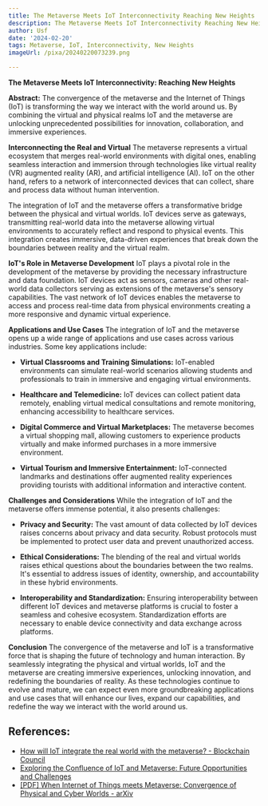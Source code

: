 ```yaml
---
title: The Metaverse Meets IoT Interconnectivity Reaching New Heights
description: The Metaverse Meets IoT Interconnectivity Reaching New Heights
author: Usf
date: '2024-02-20'
tags: Metaverse, IoT, Interconnectivity, New Heights
imageUrl: /pixa/20240220073239.png

---
```

**The Metaverse Meets IoT Interconnectivity: Reaching New Heights**

**Abstract:** The convergence of the metaverse and the Internet of Things (IoT) is transforming the way we interact with the world around  us. By  combining the virtual and physical realms IoT and the metaverse are unlocking unprecedented  possibilities for innovation,  collaboration, and immersive experiences.

**Interconnecting the Real and Virtual**
The metaverse represents a virtual ecosystem that merges real-world environments with  digital ones, enabling seamless interaction and immersion through technologies like virtual reality (VR) augmented reality (AR), and artificial intelligence (AI).  IoT on the other  hand, refers to a network of interconnected devices that can collect, share and  process data without human intervention.

The integration of IoT and the metaverse offers a transformative bridge between the physical and virtual  worlds. IoT devices serve as gateways,  transmitting real-world data into the metaverse allowing virtual environments to accurately reflect and respond to physical events. This integration creates immersive, data-driven experiences  that break down the  boundaries between reality and the virtual realm.

**IoT's Role  in Metaverse Development**
IoT  plays  a pivotal role in the development of the metaverse by providing the necessary infrastructure and data foundation.  IoT devices act as sensors, cameras and other real-world data collectors serving as extensions of the metaverse's sensory capabilities. The vast network of IoT devices enables the metaverse to access and process  real-time data from physical  environments creating a more responsive and dynamic virtual experience.

**Applications and Use Cases**
The integration  of IoT and the  metaverse opens up a wide  range of applications  and use cases across various industries. Some key applications include:

* **Virtual Classrooms and Training Simulations:** IoT-enabled environments can simulate real-world scenarios allowing students and professionals to train in immersive and  engaging  virtual environments.

*  **Healthcare and Telemedicine:** IoT devices can collect patient data remotely, enabling virtual medical  consultations and remote monitoring, enhancing accessibility to healthcare services.

* **Digital Commerce and  Virtual Marketplaces:** The metaverse becomes a virtual shopping mall,  allowing customers  to experience products virtually and make informed purchases in a more immersive environment.

* **Virtual Tourism and Immersive Entertainment:** IoT-connected landmarks and destinations offer augmented  reality experiences providing tourists with additional information and interactive  content.

**Challenges and Considerations**
While the integration  of IoT and the metaverse offers immense potential, it also presents challenges:

* **Privacy and  Security:** The vast amount of data collected  by IoT devices raises  concerns about privacy and  data security. Robust protocols must be implemented to protect user  data and prevent unauthorized access.

* **Ethical Considerations:** The  blending of the real and virtual worlds raises ethical questions about the boundaries between the two realms. It's essential to address issues of identity, ownership, and accountability in  these  hybrid environments.

* **Interoperability and Standardization:** Ensuring interoperability between different IoT devices and metaverse platforms is crucial to foster a seamless and cohesive ecosystem. Standardization efforts are necessary to enable device connectivity and data exchange across platforms.

**Conclusion**
The convergence  of the  metaverse and IoT is a  transformative  force that is shaping the future of  technology and human interaction.  By seamlessly  integrating the physical and  virtual worlds, IoT and the metaverse  are creating immersive experiences, unlocking innovation, and redefining the boundaries of reality.  As these  technologies continue to evolve and mature, we can expect even  more groundbreaking applications and use cases that will enhance  our lives, expand our capabilities,  and redefine the way we interact with the world around us.

## References:
- [How will IoT integrate the real world with the metaverse? - Blockchain Council](https://www.blockchain-council.org/metaverse/how-will-iot-integrate-the-real-world-with-the-metaverse/)
- [Exploring the Confluence of IoT and Metaverse: Future Opportunities and Challenges](https://www.mdpi.com/2624-831X/4/3/18)
- [[PDF] When Internet of Things meets Metaverse: Convergence of Physical and Cyber Worlds - arXiv](https://arxiv.org/pdf/2208.13501)
